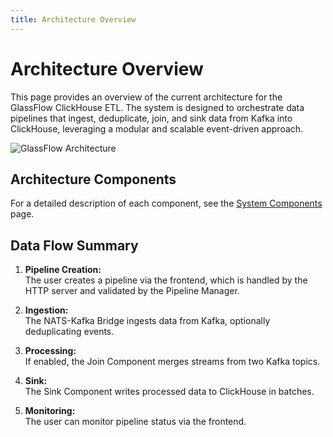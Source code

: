 ```yaml
---
title: Architecture Overview
---
```



# Architecture Overview

This page provides an overview of the current architecture for the GlassFlow ClickHouse ETL. The system is designed to orchestrate data pipelines that ingest, deduplicate, join, and sink data from Kafka into ClickHouse, leveraging a modular and scalable event-driven approach.

![GlassFlow Architecture](./glassflow_architecture.png)

## Architecture Components

For a detailed description of each component, see the [System Components](./system-components.mdx) page.

## Data Flow Summary

1. **Pipeline Creation:**  
   The user creates a pipeline via the frontend, which is handled by the HTTP server and validated by the Pipeline Manager.

2. **Ingestion:**  
   The NATS-Kafka Bridge ingests data from Kafka, optionally deduplicating events.

3. **Processing:**  
   If enabled, the Join Component merges streams from two Kafka topics.

4. **Sink:**  
   The Sink Component writes processed data to ClickHouse in batches.

5. **Monitoring:**  
   The user can monitor pipeline status via the frontend.
